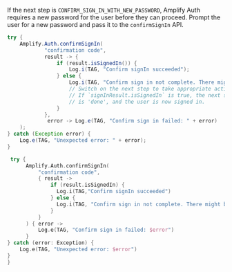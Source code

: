 If the next step is `CONFIRM_SIGN_IN_WITH_NEW_PASSWORD`, Amplify Auth requires a new password for the user before they can proceed. Prompt the user for a new password and pass it to the `confirmSignIn` API.

<BlockSwitcher>

<Block name="Java">

```java
try {
    Amplify.Auth.confirmSignIn(
            "confirmation code",
            result -> {
                if (result.isSignedIn()) {
                    Log.i(TAG, "Confirm signIn succeeded");
                } else {
                    Log.i(TAG, "Confirm sign in not complete. There might be additional steps: " + result.getNextStep());
                    // Switch on the next step to take appropriate actions.
                    // If `signInResult.isSignedIn` is true, the next step
                    // is 'done', and the user is now signed in.
                }
            },
             error -> Log.e(TAG, "Confirm sign in failed: " + error)
    );
} catch (Exception error) {
    Log.e(TAG, "Unexpected error: " + error);
}
```
</Block>

<Block name="Kotlin">

```kotlin
 try {
      Amplify.Auth.confirmSignIn(
          "confirmation code",
          { result ->
              if (result.isSignedIn) {
                Log.i(TAG,"Confirm signIn succeeded")
              } else {
                Log.i(TAG, "Confirm sign in not complete. There might be additional steps: ${result.nextStep}")
              }
          }
      ) { error ->
          Log.e(TAG, "Confirm sign in failed: $error")
      }
} catch (error: Exception) {
    Log.e(TAG, "Unexpected error: $error")
}
}
```

</Block>

</BlockSwitcher>
